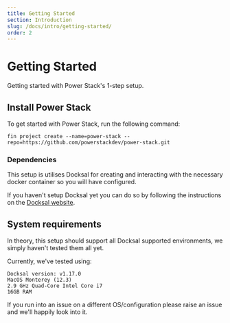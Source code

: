 ```yaml
---
title: Getting Started
section: Introduction
slug: /docs/intro/getting-started/
order: 2
---
```


# Getting Started

Getting started with Power Stack's 1-step setup.

## Install Power Stack

To get started with Power Stack, run the following command:

```
fin project create --name=power-stack --repo=https://github.com/powerstackdev/power-stack.git
```

### Dependencies

This setup is utilises Docksal for creating and interacting with the necessary docker container so you will have
configured.

If you haven't setup Docksal yet you can do so by following the instructions on the
[Docksal website](https://docs.docksal.io/getting-started/setup/).

## System requirements

In theory, this setup should support all Docksal supported environments, we simply haven't tested them all yet.

Currently, we've tested using:

```
Docksal version: v1.17.0
MacOS Monterey (12.3)
2.9 GHz Quad-Core Intel Core i7
16GB RAM
```

If you run into an issue on a different OS/configuration please raise an issue and we'll happily look into it.
